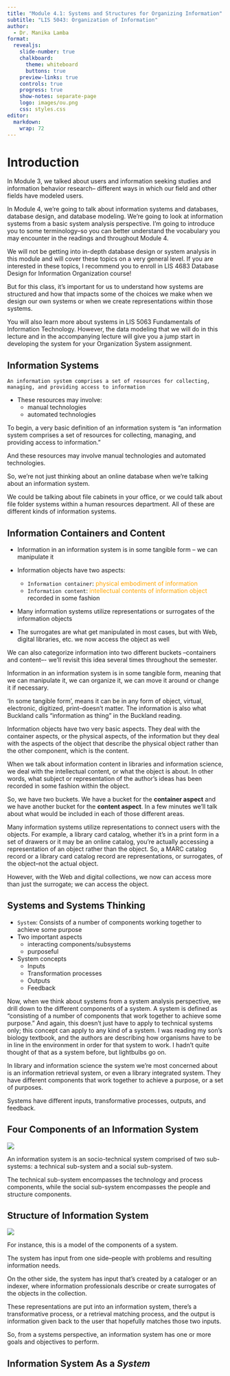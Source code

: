 ```yaml
---
title: "Module 4.1: Systems and Structures for Organizing Information"
subtitle: "LIS 5043: Organization of Information"
author: 
  - Dr. Manika Lamba
format:
  revealjs: 
    slide-number: true
    chalkboard: 
      theme: whiteboard
      buttons: true
    preview-links: true
    controls: true
    progress: true
    show-notes: separate-page
    logo: images/ou.png
    css: styles.css
editor: 
  markdown: 
    wrap: 72
---
```


# Introduction

::: notes
In Module 3, we talked about users and information seeking studies and
information behavior research– different ways in which our field and
other fields have modeled users.

In Module 4, we’re going to talk about information systems and
databases, database design, and database modeling. We’re going to look
at information systems from a basic system analysis perspective. I’m
going to introduce you to some terminology–so you can better understand
the vocabulary you may encounter in the readings and throughout Module
4.

We will not be getting into in-depth database design or system analysis
in this module and will cover these topics on a very general level. If
you are interested in these topics, I recommend you to enroll in LIS
4683 Database Design for Information Organization course!

But for this class, it’s important for us to understand how systems are
structured and how that impacts some of the choices we make when we
design our own systems or when we create representations within those
systems.

You will also learn more about systems in LIS 5063 Fundamentals of
Information Technology. However, the data modeling that we will do in
this lecture and in the accompanying lecture will give you a jump start
in developing the system for your Organization System assignment.
:::

## Information Systems

`An information system comprises a set of resources for collecting, managing, and providing access to information`

-   These resources may involve:
    -   manual technologies
    -   automated technologies

::: notes
To begin, a very basic definition of an information system is “an
information system comprises a set of resources for collecting,
managing, and providing access to information.”

And these resources may involve manual technologies and automated
technologies.

So, we’re not just thinking about an online database when we’re talking
about an information system.

We could be talking about file cabinets in your office, or we could talk
about file folder systems within a human resources department. All of
these are different kinds of information systems.
:::

## Information Containers and Content

-   Information in an information system is in some tangible form -- we
    can manipulate it

-   Information objects have two aspects:

    -   `Information container`: [physical embodiment of
        information]{style="color: orange;"}
    -   `Information content`: [intellectual contents of information
        object]{style="color: orange;"} recorded in some fashion

-   Many information systems utilize representations or surrogates of
    the information objects

-   The surrogates are what get manipulated in most cases, but with Web,
    digital libraries, etc. we now access the object as well

::: notes
We can also categorize information into two different buckets
--containers and content–- we’ll revisit this idea several times
throughout the semester.

Information in an information system is in some tangible form, meaning
that we can manipulate it, we can organize it, we can move it around or
change it if necessary.

'In some tangible form', means it can be in any form of object, virtual,
electronic, digitized, print–doesn’t matter. The information is also
what Buckland calls “information as thing” in the Buckland reading.

Information objects have two very basic aspects. They deal with the
container aspects, or the physical aspects, of the information but they
deal with the aspects of the object that describe the physical object
rather than the other component, which is the content.

When we talk about information content in libraries and information
science, we deal with the intellectual content, or what the object is
about. In other words, what subject or representation of the author’s
ideas has been recorded in some fashion within the object.

So, we have two buckets. We have a bucket for the **container aspect**
and we have another bucket for the **content aspect**. In a few minutes
we’ll talk about what would be included in each of those different
areas.

Many information systems utilize representations to connect users with
the objects. For example, a library card catalog, whether it’s in a
print form in a set of drawers or it may be an online catalog, you’re
actually accessing a representation of an object rather than the object.
So, a MARC catalog record or a library card catalog record are
representations, or surrogates, of the object–not the actual object.

However, with the Web and digital collections, we now can access more
than just the surrogate; we can access the object.
:::

## Systems and Systems Thinking

-   `System`: Consists of a number of components working together to
    achieve some purpose
-   Two important aspects
    -   interacting components/subsystems
    -   purposeful
-   System concepts
    -   Inputs
    -   Transformation processes
    -   Outputs
    -   Feedback

::: notes
Now, when we think about systems from a system analysis perspective, we
drill down to the different components of a system. A system is defined
as “consisting of a number of components that work together to achieve
some purpose.” And again, this doesn’t just have to apply to technical
systems only; this concept can apply to any kind of a system. I was
reading my son’s biology textbook, and the authors are describing how
organisms have to be in line in the environment in order for that system
to work. I hadn’t quite thought of that as a system before, but
lightbulbs go on.

In library and information science the system we’re most concerned about
is an information retrieval system, or even a library integrated system.
They have different components that work together to achieve a purpose,
or a set of purposes.

Systems have different inputs, transformative processes, outputs, and
feedback.
:::

## Four Components of an Information System

![](images/1.png){fig-align="center"}

::: notes
An information system is an socio-technical system comprised of two
sub-systems: a technical sub-system and a social sub-system.

The technical sub-system encompasses the technology and process
components, while the social sub-system encompasses the people and
structure components.
:::

## Structure of Information System

![](images/clipboard-2640168974.png)

:::notes
For instance, this is a model of the components of a system. 

The system has input from one side–people with problems and resulting information needs. 

On the other side, the system has input that’s created by a cataloger or an indexer, where information professionals describe or create surrogates of the objects in the collection. 

These representations are put into an information system, there’s a transformative process, or a retrieval matching process, and the output is information given back to the user that hopefully matches those two inputs. 

So, from a systems perspective, an information system has one or more goals and objectives to perform. 
:::

## Information System As a *System*





















